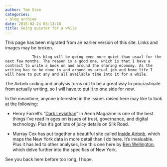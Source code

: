 ```yaml
---
author: Tom Slee
categories:
- blog archive
date: 2015-02-24 03:13:18
title: Going quieter for a while
---
```


::: {.callout-note}

This page has been migrated from an earlier version of this site. 
Links and images may be broken.

:::



				This blog will be going even more quiet than usual for the next few months. The reason is a good one, which is that I have a contract to write a book on and around the sharing economy. As the writing has to be done in and around my actual job and home life I will have to put any and all available time into it for a while.

The Airbnb coding and analysis turns out to be a great way to procrastinate from actually writing, so I will have to put it to one side for now.

In the meantime, anyone interested in the issues raised here may like to look at the following:



	
  * Henry Farrell's "[Dark Leviathan](http://aeon.co/magazine/technology/on-the-high-seas-of-the-hidden-internet/)" in Aeon Magazine is one of the best things I've read in ages on issues of trust, governance, and digital technology. Plus it's got lots of juicy details on Silk Road.

	
  * Murray Cox has put together a beautiful site called [Inside Airbnb](http://insideairbnb.com), which maps the New York data in more detail than I do here. It's invaluable. Plus it has led to other analyses, like this one here by [Ben Wellington](http://iquantny.tumblr.com/post/110747103479/mapping-the-sharing-economy-an-in-depth-view-of), which delve further into the specifics of New York.


See you back here before too long, I hope.		
